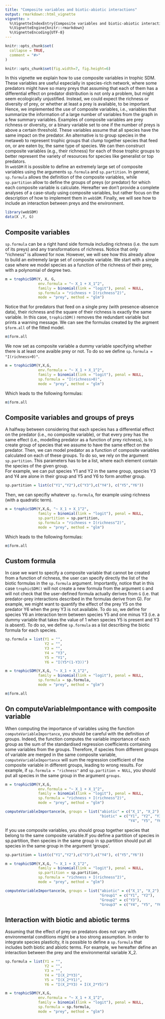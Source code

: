 ```yaml
---
title: "Composite variables and biotic-abiotic interactions"
output: rmarkdown::html_vignette
vignette: >
  %\VignetteIndexEntry{Composite variables and biotic-abiotic interactions}
  %\VignetteEngine{knitr::rmarkdown}
  %\VignetteEncoding{UTF-8}
---
```


```r
knitr::opts_chunk$set(
  collapse = TRUE,
  comment = "#>"
)

knitr::opts_chunk$set(fig.width=7, fig.height=6) 
```

In this vignette we explain how to use composite variables in trophic SDM. These variables are useful especially in species-rich network, where some predators might have so many preys that assuming that each of them has a differential effect on predator distribution is not only a problem, but might seem ecologically unjustified. Instead, we could expect the richness or diversity of prey, or whether at least a prey is available, to be important. Hence, we implemented the use of composite variables, i.e., variables that summarize the information of a large number of variables from the graph in a few summary variables. Examples of composite variables are prey richness or diversity, or a binary variable set to one if the number of preys is above a certain threshold. These variables assume that all species have the same impact on the predator. An alternative is to group species in the metaweb to represent trophic groups that clump together species that feed on, or are eaten by, the same type of species. We can then construct composite variables (e.g., their richness) for each of those trophic groups to better represent the variety of resources for species like generalist or top predators.  
In `webSDM` it is possible to define an extremely large set of composite variables using the arguments `sp.formula` and `sp.partition`. In general, `sp.formula` allows the definition of the composite variables, while `sp.partition` allow to define the groups of preys (or predator) for which each composite variable is calculate.
Hereafter we don't provide a complete analyses of a case-study using composite variables, but rather focus on the description of how to implement them in `webSDM`.
Finally, we will see how to include an interaction between preys and the environment.

```r
library(webSDM)
data(X ,Y, G)
```

## Composite variables
`sp.formula` can be a right hand side formula including richness (i.e. the sum of its preys) and any transformations of richness. Notice that only "richness" is allowed for now. However, we will see how this already allow to build an extremely large set of composite variable. We start with a simple case where we model species as a function of the richness of their prey, with a polynomial of degree two.

```r
m = trophicSDM(Y, X, G,
               env.formula = "~ X_1 + X_1^2", 
               family = binomial(link = "logit"), penal = NULL, 
               sp.formula = "richness + I(richness^2)",
               mode = "prey", method = "glm")
```
Notice that for predators that feed on a single prey (with presence-absence data), their richness and the square of their richness is exactly the same variable. In this case, `trophicSDM()` removes the redundant variable but prints a warning message.
We can see the formulas created by the argment `$form.all` of the fitted model.
```r
m$form.all
```

We now set as composite variable a dummy variable specifying whether there is at least one avaible prey or not. To do so we define `sp.formula = "I(richness>0)"`.

```r
m = trophicSDM(Y,X,G,
               env.formula = "~ X_1 + X_1^2", 
               family = binomial(link = "logit"), penal = NULL, 
               sp.formula = "I(richness>0)",
               mode = "prey", method = "glm")
```
Which leads to the following formulas:
```r
m$form.all
```
## Composite variables and groups of preys
A halfway between considering that each species has a differential effect on the predator (i.e., no composite variable), or that every prey has the same effect (i.e., modelling predator as a function of prey richness), is to create group of species that we assume to have the same effect on the predator. Then, we can model predator as a function of composite variables calculated on each of these groups. To do so, we rely on the argument `sp.partition`. This parameters has to be a list, where each element contain the species of the given group.  
For example, we can put species Y1 and Y2 in the same group, species Y3 and Y4 are alone in their group and Y5 and Y6 to form another group.
```r
sp.partition = list(c("Y1","Y2"),c("Y3"),c("Y4"), c("Y5","Y6"))
```
Then, we can specifiy whatever `sp.formula`, for example using richness (with a quadratic term).
```r
m = trophicSDM(Y,X,G, "~ X_1 + X_1^2", 
               family = binomial(link = "logit"), penal = NULL, 
               sp.partition = sp.partition,
               sp.formula = "richness + I(richness^2)",
               mode = "prey", method = "glm")
```
Which leads to the following formulas:
```r
m$form.all
```

## Custom formula
In case we want to specify a composite variable that cannot be created from a function of richness, the user can specify directly the list of the biotic formulas in the `sp.formula` argument. Importantly, notice that in this case `trophicSDM()` will not create a new formula from the argument `G` and will not check that the user-defined formula actually derives from `G` (i.e. that predator-prey interactions described in the formulas derive from G). For example, we might want to quantify the effect of the prey Y5 on the predator Y6 when the prey Y3 is not available. To do so, we define for species Y6 an interaction term between species Y5 and one minus Y3 (i.e. a dummy variable that takes the value of 1 when species Y5 is present and Y3 is absent). To do so, we define `sp.formula` as a list describing the biotic formula for each species.
```r
sp.formula = list(Y1 = "",
                  Y2 = "",
                  Y3 = "",
                  Y4 = "Y3",
                  Y5 = "Y1",
                  Y6 = "I(Y5*(1-Y3))")

m = trophicSDM(Y,X,G, "~ X_1 + X_1^2", 
               family = binomial(link = "logit"), penal = NULL, 
               sp.formula = sp.formula,
               mode = "prey", method = "glm")

m$form.all
```
## On computeVariableImpontance with composite variable
When computing the importance of variables using the function `computeVariableImportance`, you should be careful with the definition of groups. Indeed, the function computes the variable importance of each group as the sum of the standardised regression coefficients containing some variables from the groups. Therefore, if species from different groups of variable are merged in the same composite variable, `computeVariableImportance` will sum the regression coefficient of the composite variable in different groups, leading to wrong results. For example, if `sp.formula = "richness"` and `sp.partition = NULL`, you should put all species in the same group in the argument `groups`. 
```r
m = trophicSDM(Y,X,G,
               env.formula = "~ X_1 + X_1^2", 
               family = binomial(link = "logit"), penal = NULL, 
               sp.formula = "richness + I(richness^2)",
               mode = "prey", method = "glm")

computeVariableImportance(m, groups = list("abiotic" = c("X_1", "X_2"),
                                           "biotic" = c("Y1", "Y2", "Y3",
                                                        "Y4", "Y5", "Y6")))
```

If you use composite variables, you should group together species that belong to the same composite variable.If you define a partition of species in sp.partition, then species in the same group in sp.partition should put all species in the same group in the argument 'groups'.

```r
sp.partition = list(c("Y1","Y2"),c("Y3"),c("Y4"), c("Y5","Y6"))

m = trophicSDM(Y,X,G, "~ X_1 + X_1^2", 
               family = binomial(link = "logit"), penal = NULL, 
               sp.partition = sp.partition,
               sp.formula = "richness + I(richness^2)",
               mode = "prey", method = "glm")

computeVariableImportance(m, groups = list("abiotic" = c("X_1", "X_2"),
                                           "Group1" = c("Y1", "Y2"),
                                           "Group2" = c("Y3"),
                                           "Group3" = c("Y4", "Y5", "Y6")))
```

## Interaction with biotic and abiotic terms

Assuming that the effect of prey on predators does not vary with environmental conditions might be a too strong assumption. In order to integrate species plasticity, it is possible to define a `sp.formula` that includes both biotic and abiotic terms. For example, we hereafter define an interaction between the prey and the environmental variable X_2.

```r
sp.formula = list(Y1 = "",
                  Y2 = "",
                  Y3 = "",
                  Y4 = "I(X_2*Y3)",
                  Y5 = "I(X_2*Y1)",
                  Y6 = "I(X_2*Y3) + I(X_2*Y5)")

m = trophicSDM(Y,X,G,
               env.formula = "~ X_1 + X_1^2", 
               family = binomial(link = "logit"), penal = NULL, 
               sp.formula = sp.formula,
               mode = "prey", method = "glm")

```